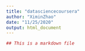 ```yaml
---
title: "datasciencecoursera"
author: "XiminZhao"
date: "11/25/2020"
output: html_document
---
```


```r
## This is a markdown file
```

